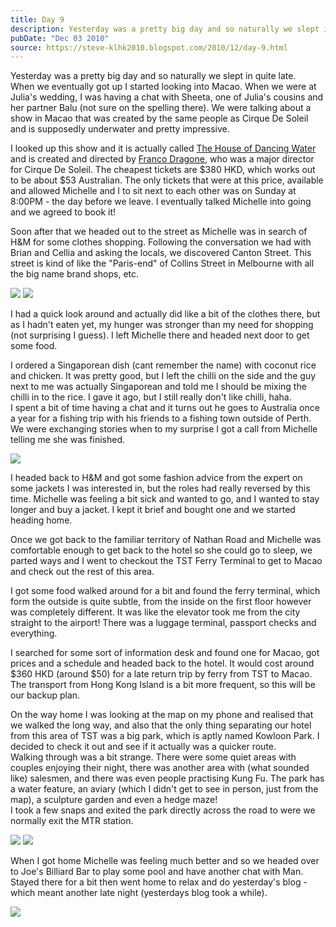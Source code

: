 ```yaml
---
title: Day 9
description: Yesterday was a pretty big day and so naturally we slept in quite late.  When we eventually got up I started looking into Macao. When we wer...
pubDate: "Dec 03 2010"
source: https://steve-klhk2010.blogspot.com/2010/12/day-9.html
---
```



Yesterday was a pretty big day and so naturally we slept in quite late.  
When we eventually got up I started looking into Macao. When we were at Julia's wedding, I was having a chat with Sheeta, one of Julia's cousins and her partner Balu (not sure on the spelling there). We were talking about a show in Macao that was created by the same people as Cirque De Soleil and is supposedly underwater and pretty impressive.

I looked up this show and it is actually called [The House of Dancing Water](http://thehouseofdancingwater.com/) and is created and directed by [Franco Dragone](https://en.wikipedia.org/wiki/Franco_Dragone), who was a major director for Cirque De Soleil. The cheapest tickets are $380 HKD, which works out to be about $53 Australian. The only tickets that were at this price, available and allowed Michelle and I to sit next to each other was on Sunday at 8:00PM - the day before we leave. I eventually talked Michelle into going and we agreed to book it!

Soon after that we headed out to the street as Michelle was in search of H&M for some clothes shopping. Following the conversation we had with Brian and Cellia and asking the locals, we discovered Canton Street. This street is kind of like the "Paris-end" of Collins Street in Melbourne with all the big name brand shops, etc.

<Grid>
  <Img src="2010-kuala-lumpur-hong-kong/qdcsgzlpdzw1mklgcxdu.jpg" />
  <Img src="2010-kuala-lumpur-hong-kong/lsgthyfriai1x3szq2gx.jpg" />
</Grid>

I had a quick look around and actually did like a bit of the clothes there, but as I hadn't eaten yet, my hunger was stronger than my need for shopping (not surprising I guess). I left Michelle there and headed next door to get some food.

I ordered a Singaporean dish (cant remember the name) with coconut rice and chicken. It was pretty good, but I left the chilli on the side and the guy next to me was actually Singaporean and told me I should be mixing the chilli in to the rice. I gave it ago, but I still really don't like chilli, haha.  
I spent a bit of time having a chat and it turns out he goes to Australia once a year for a fishing trip with his friends to a fishing town outside of Perth. We were exchanging stories when to my surprise I got a call from Michelle telling me she was finished.

<Img
  originalAspectRatio
  src="2010-kuala-lumpur-hong-kong/cafu31qekikaxlsbzwyh.jpg"
/>

I headed back to H&M and got some fashion advice from the expert on some jackets I was interested in, but the roles had really reversed by this time. Michelle was feeling a bit sick and wanted to go, and I wanted to stay longer and buy a jacket. I kept it brief and bought one and we started heading home.

Once we got back to the familiar territory of Nathan Road and Michelle was comfortable enough to get back to the hotel so she could go to sleep, we parted ways and I went to checkout the TST Ferry Terminal to get to Macao and check out the rest of this area.

I got some food walked around for a bit and found the ferry terminal, which form the outside is quite subtle, from the inside on the first floor however was completely different. It was like the elevator took me from the city straight to the airport! There was a luggage terminal, passport checks and everything.

I searched for some sort of information desk and found one for Macao, got prices and a schedule and headed back to the hotel. It would cost around $360 HKD (around $50) for a late return trip by ferry from TST to Macao. The transport from Hong Kong Island is a bit more frequent, so this will be our backup plan.

On the way home I was looking at the map on my phone and realised that we walked the long way, and also that the only thing separating our hotel from this area of TST was a big park, which is aptly named Kowloon Park. I decided to check it out and see if it actually was a quicker route.  
Walking through was a bit strange. There were some quiet areas with couples enjoying their night, there was another area with (what sounded like) salesmen, and there was even people practising Kung Fu. The park has a water feature, an aviary (which I didn't get to see in person, just from the map), a sculpture garden and even a hedge maze!  
I took a few snaps and exited the park directly across the road to were we normally exit the MTR station.

<Grid>
  <Img src="2010-kuala-lumpur-hong-kong/giuq1gjm5vxahkf4ulwi.jpg" />
  <Img src="2010-kuala-lumpur-hong-kong/plowgkkn5foa6jn1yfd5.jpg" />
</Grid>

When I got home Michelle was feeling much better and so we headed over to Joe's Billiard Bar to play some pool and have another chat with Man. Stayed there for a bit then went home to relax and do yesterday's blog - which meant another late night (yesterdays blog took a while).

<Img
  originalAspectRatio
  src="2010-kuala-lumpur-hong-kong/dmsxbpjlr28rh3lo1q1v.jpg"
/>
